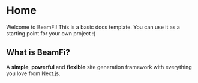 # Home

Welcome to BeamFi! This is a basic docs template. You can use it as a starting point for your own project :)

## What is BeamFi?

A **simple**, **powerful** and **flexible** site generation framework with everything you love from Next.js.
